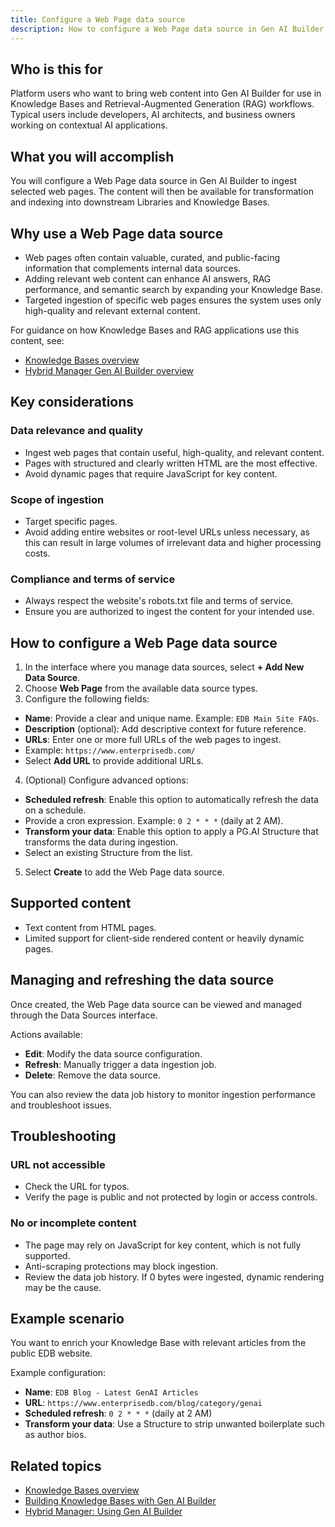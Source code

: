 ```yaml
---
title: Configure a Web Page data source
description: How to configure a Web Page data source in Gen AI Builder to ingest content from publicly accessible websites.
---
```


## Who is this for

Platform users who want to bring web content into Gen AI Builder for use in Knowledge Bases and Retrieval-Augmented Generation (RAG) workflows. Typical users include developers, AI architects, and business owners working on contextual AI applications.

## What you will accomplish

You will configure a Web Page data source in Gen AI Builder to ingest selected web pages. The content will then be available for transformation and indexing into downstream Libraries and Knowledge Bases.

## Why use a Web Page data source

-   Web pages often contain valuable, curated, and public-facing information that complements internal data sources.
-   Adding relevant web content can enhance AI answers, RAG performance, and semantic search by expanding your Knowledge Base.
-   Targeted ingestion of specific web pages ensures the system uses only high-quality and relevant external content.

For guidance on how Knowledge Bases and RAG applications use this content, see:

-   [Knowledge Bases overview](../../../pipeline/knowledge_base)
-   [Hybrid Manager Gen AI Builder overview](/edb-postgres-ai/hybrid-manager/ai-factory/gen-ai/builder/)

## Key considerations

### Data relevance and quality

-   Ingest web pages that contain useful, high-quality, and relevant content.
-   Pages with structured and clearly written HTML are the most effective.
-   Avoid dynamic pages that require JavaScript for key content.

### Scope of ingestion

-   Target specific pages.
-   Avoid adding entire websites or root-level URLs unless necessary, as this can result in large volumes of irrelevant data and higher processing costs.

### Compliance and terms of service

-   Always respect the website's robots.txt file and terms of service.
-   Ensure you are authorized to ingest the content for your intended use.

## How to configure a Web Page data source

1.  In the interface where you manage data sources, select **+ Add New Data Source**.
2.  Choose **Web Page** from the available data source types.
3.  Configure the following fields:

-   **Name**: Provide a clear and unique name. Example: `EDB Main Site FAQs`.
-   **Description** (optional): Add descriptive context for future reference.
-   **URLs**: Enter one or more full URLs of the web pages to ingest.
-   Example: `https://www.enterprisedb.com/`
-   Select **Add URL** to provide additional URLs.

4.  (Optional) Configure advanced options:

-   **Scheduled refresh**: Enable this option to automatically refresh the data on a schedule.
-   Provide a cron expression. Example: `0 2 * * *` (daily at 2 AM).
-   **Transform your data**: Enable this option to apply a PG.AI Structure that transforms the data during ingestion.
-   Select an existing Structure from the list.

5.  Select **Create** to add the Web Page data source.

## Supported content

-   Text content from HTML pages.
-   Limited support for client-side rendered content or heavily dynamic pages.

## Managing and refreshing the data source

Once created, the Web Page data source can be viewed and managed through the Data Sources interface.

Actions available:

-   **Edit**: Modify the data source configuration.
-   **Refresh**: Manually trigger a data ingestion job.
-   **Delete**: Remove the data source.

You can also review the data job history to monitor ingestion performance and troubleshoot issues.

## Troubleshooting

### URL not accessible

-   Check the URL for typos.
-   Verify the page is public and not protected by login or access controls.

### No or incomplete content

-   The page may rely on JavaScript for key content, which is not fully supported.
-   Anti-scraping protections may block ingestion.
-   Review the data job history. If 0 bytes were ingested, dynamic rendering may be the cause.

## Example scenario

You want to enrich your Knowledge Base with relevant articles from the public EDB website.

Example configuration:

-   **Name**: `EDB Blog - Latest GenAI Articles`
-   **URL**: `https://www.enterprisedb.com/blog/category/genai`
-   **Scheduled refresh**: `0 2 * * *` (daily at 2 AM)
-   **Transform your data**: Use a Structure to strip unwanted boilerplate such as author bios.

## Related topics

- [Knowledge Bases overview](../../../pipeline/knowledge_base)
- [Building Knowledge Bases with Gen AI Builder](edb-postgres-ai/ai-factory/learn/how-togen-ai/knowledge-base-setup) <!-- Placeholder link -->
- [Hybrid Manager: Using Gen AI Builder](../../../../../hybrid-manager/ai-factory/gen-ai/builder)
